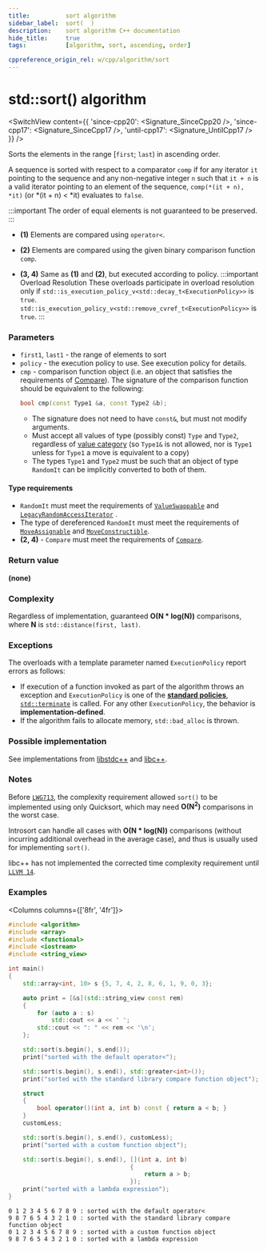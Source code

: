 ```yaml
---
title:			sort algorithm
sidebar_label:	sort(  )
description:	sort algorithm C++ documentation
hide_title:		true
tags:			[algorithm, sort, ascending, order]

cppreference_origin_rel: w/cpp/algorithm/sort
---
```



<!----------------- Codes ---------------------->


# std::sort() algorithm

<SwitchView content={{
	'since-cpp20': <Signature_SinceCpp20 />,
	'since-cpp17': <Signature_SinceCpp17 />,
	'until-cpp17': <Signature_UntilCpp17 />
}} />

Sorts the elements in the range [`first`; `last`) in ascending order.

A sequence is sorted with respect to a comparator `comp` if for any iterator `it` pointing to the sequence and any non-negative integer `n` such that `it + n` is a valid iterator pointing to an element of the sequence, `comp(*(it + n), *it)` (or *(it + n) < *it) evaluates to `false`.

:::important
The order of equal elements is not guaranteed to be preserved.
:::

- **(1)** Elements are compared using `operator<`.

- **(2)** Elements are compared using the given binary comparison function `comp`.

- **(3, 4)** Same as **(1)** and **(2)**, but executed according to policy.
	:::important Overload Resolution
	These overloads participate in overload resolution only if
	<Until v='cpp20'> <code>std::is_execution_policy_v&lt;std::decay_t&lt;ExecutionPolicy&gt;&gt;</code> is <code>true</code>. </Until>
	<Since v='cpp20'> <code>std::is_execution_policy_v&lt;std::remove_cvref_t&lt;ExecutionPolicy&gt;&gt;</code> is <code>true</code>. </Since>
	:::

### Parameters

- `first1`, `last1` - the range of elements to sort
- `policy` - the execution policy to use. See execution policy for details.
- `cmp` - comparison function object (i.e. an object that satisfies the requirements of [Compare](/docs/named_req/Compare)).
	The signature of the comparison function should be equivalent to the following:
	```cpp
	bool cmp(const Type1 &a, const Type2 &b);
	```
	- The signature does not need to have `const&`, but must not modify arguments.
	- Must accept all values of type (possibly const) `Type` and `Type2`, regardless of [value category](#) (so `Type1&` is not allowed, <Since v='cpp11'>nor is <code>Type1</code> unless for <code>Type1</code> a move is equivalent to a copy</Since>)
	- The types `Type1` and `Type2` must be such that an object of type `RandomIt` can be implicitly converted to both of them.

#### Type requirements

- `RandomIt` must meet the requirements of [`ValueSwappable`](/docs/named_req/ValueSwappable) and [`LegacyRandomAccessIterator`](/docs/named_req/LegacyRandomAccessIterator) .
- The type of dereferenced `RandomIt` must meet the requirements of [`MoveAssignable`](/docs/named_req/MoveAssignable) and [`MoveConstructible`](/docs/named_req/MoveConstructible).
- **(2, 4)** - `Compare` must meet the requirements of [`Compare`](/docs/named_req/Compare).

### Return value

**(none)**

### Complexity

Regardless of implementation, guaranteed **O(N \* log(N))** comparisons, where **N** is `std::distance(first, last)`.

### Exceptions

The overloads with a template parameter named `ExecutionPolicy` report errors as follows:
- If execution of a function invoked as part of the algorithm throws an exception and `ExecutionPolicy` is one of the [**standard policies**](#), [`std::terminate`](#) is called.
	For any other `ExecutionPolicy`, the behavior is **implementation-defined**.
- If the algorithm fails to allocate memory, `std::bad_alloc` is thrown.

### Possible implementation

See implementations from [libstdc++](https://github.com/gcc-mirror/gcc/blob/d9375e490072d1aae73a93949aa158fcd2a27018/libstdc%2B%2B-v3/include/bits/stl_algo.h#L1950) and [libc++](https://github.com/llvm/llvm-project/blob/e7fc254875ca9e82b899d5354fae9b5b779ff485/libcxx/include/__algorithm/sort.h#L264).

### Notes

Before [`LWG713`](https://cplusplus.github.io/LWG/issue713), the complexity requirement allowed `sort()` to be implemented using only Quicksort,
which may need **O(N<sup>2</sup>)** comparisons in the worst case.

Introsort can handle all cases with **O(N \* log(N))** comparisons (without incurring additional overhead in the average case), and thus is usually used for implementing `sort()`.

libc++ has not implemented the corrected time complexity requirement until [`LLVM 14`](https://reviews.llvm.org/D113413).

### Examples

<Columns columns={['8fr', '4fr']}>
<div>

```cpp title='Main.cpp' showLineNumbers
#include <algorithm>
#include <array>
#include <functional>
#include <iostream>
#include <string_view>

int main()
{
    std::array<int, 10> s {5, 7, 4, 2, 8, 6, 1, 9, 0, 3};

    auto print = [&s](std::string_view const rem)
    {
        for (auto a : s)
            std::cout << a << ' ';
        std::cout << ": " << rem << '\n';
    };

    std::sort(s.begin(), s.end());
    print("sorted with the default operator<");

    std::sort(s.begin(), s.end(), std::greater<int>());
    print("sorted with the standard library compare function object");

    struct
    {
        bool operator()(int a, int b) const { return a < b; }
    }
    customLess;

    std::sort(s.begin(), s.end(), customLess);
    print("sorted with a custom function object");

    std::sort(s.begin(), s.end(), [](int a, int b)
                                  {
                                      return a > b;
                                  });
    print("sorted with a lambda expression");
}
```

</div>
<div>

```plaintext title="Output"
0 1 2 3 4 5 6 7 8 9 : sorted with the default operator<
9 8 7 6 5 4 3 2 1 0 : sorted with the standard library compare function object
0 1 2 3 4 5 6 7 8 9 : sorted with a custom function object
9 8 7 6 5 4 3 2 1 0 : sorted with a lambda expression
```

</div>
</Columns>
